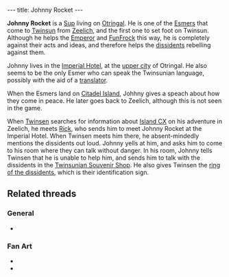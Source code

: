 ---
title: Johnny Rocket
---

{{twinsunica import}}{{Infobox Character
 |image=Johnny Rocket.jpg
 |race=sup
 |gender=male
 |size=average
 |age=adult
 |magical=no
 |lba1=
 |lba2=yes
 |alignment=rebel
 |occupation=
 |requires=
 |amount=
 |fam1=
 |fam2=
 |planet=
 |island=
 |building=
}}

'''Johnny Rocket''' is a [[Sup]] living on [[Otringal]]. He is one of the [[Esmer]]s that come to [[Twinsun]] from [[Zeelich]], and the first one to set foot on Twinsun. Although he helps the [[Emperor]] and [[FunFrock]] this way, he is completely against their acts and ideas, and therefore helps the [[dissidents]] rebelling against them.

Johnny lives in the [[Imperial Hotel]], at the [[upper city]] of Otringal. He also seems to be the only Esmer who can speak the Twinsunian language, possibly with the aid of a [[translator]].

When the Esmers land on [[Citadel Island]], Johhny gives a speach about how they come in peace. He later goes back to Zeelich, although this is not seen in the game.

When [[Twinsen]] searches for information about [[Island CX]] on his adventure in Zeelich, he meets [[Rick]], who sends him to meet Johnny Rocket at the Imperial Hotel. When Twinsen meets him there, he absent-mindedly mentions the dissidents out loud. Johnny yells at him, and asks him to come to his room where they can talk without danger. In his room, Johnny tells Twinsen that he is unable to help him, and sends him to talk with the dissidents in the [[Twinsunian Souvenir Shop]]. He also gives Twinsen the [[ring of the dissidents]], which is their identification sign.

==Related threads==
===General===
* {{thread|id=540|title=I just played LBA2 again.... (C)}}

===Fan Art===
* {{post|id=226830|title=Edited Film Pictures}}
* {{thread|id=3963|title=Johnny Rocket / Sup Fanart}}

<!-- remove these category links when they're all automated by categorizers...
[[Category:Sups]]
[[Category:Male characters]]
[[Category:Average characters]]
[[Category:Adult characters]]
[[Category:Otringal inhabitants]]
[[Category:Rebels]] -->